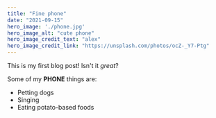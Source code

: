 ```yaml
---
title: "Fine phone"
date: "2021-09-15"
hero_image: './phone.jpg'
hero_image_alt: "cute phone"
hero_image_credit_text: "alex"
hero_image_credit_link: "https://unsplash.com/photos/ocZ-_Y7-Ptg"
---
```


This is my first blog post! Isn't it *great*?

Some of my **PHONE** things are:

* Petting dogs
* Singing
* Eating potato-based foods